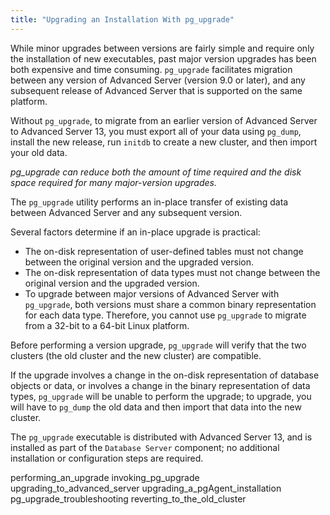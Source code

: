 ```yaml
---
title: "Upgrading an Installation With pg_upgrade"
---
```


<div id="upgrading_an_installation_with_pg_upgrade" class="registered_link"></div>

While minor upgrades between versions are fairly simple and require only the installation of new executables, past major version upgrades has been both expensive and time consuming. `pg_upgrade` facilitates migration between any version of Advanced Server (version 9.0 or later), and any subsequent release of Advanced Server that is supported on the same platform.

Without `pg_upgrade`, to migrate from an earlier version of Advanced Server to Advanced Server 13, you must export all of your data using `pg_dump`, install the new release, run `initdb` to create a new cluster, and then import your old data.

*pg_upgrade can reduce both the amount of time required and the disk space required for many major-version upgrades.*

The `pg_upgrade` utility performs an in-place transfer of existing data between Advanced Server and any subsequent version.

Several factors determine if an in-place upgrade is practical:

-   The on-disk representation of user-defined tables must not change between the original version and the upgraded version.
-   The on-disk representation of data types must not change between the original version and the upgraded version.
-   To upgrade between major versions of Advanced Server with `pg_upgrade`, both versions must share a common binary representation for each data type. Therefore, you cannot use `pg_upgrade` to migrate from a 32-bit to a 64-bit Linux platform.

Before performing a version upgrade, `pg_upgrade` will verify that the two clusters (the old cluster and the new cluster) are compatible.

If the upgrade involves a change in the on-disk representation of database objects or data, or involves a change in the binary representation of data types, `pg_upgrade` will be unable to perform the upgrade; to upgrade, you will have to `pg_dump` the old data and then import that data into the new cluster.

The `pg_upgrade` executable is distributed with Advanced Server 13, and is installed as part of the `Database Server` component; no additional installation or configuration steps are required.

<div class="toctree" maxdepth="3">

performing_an_upgrade invoking_pg_upgrade upgrading_to_advanced_server upgrading_a_pgAgent_installation pg_upgrade_troubleshooting reverting_to_the_old_cluster

</div>
